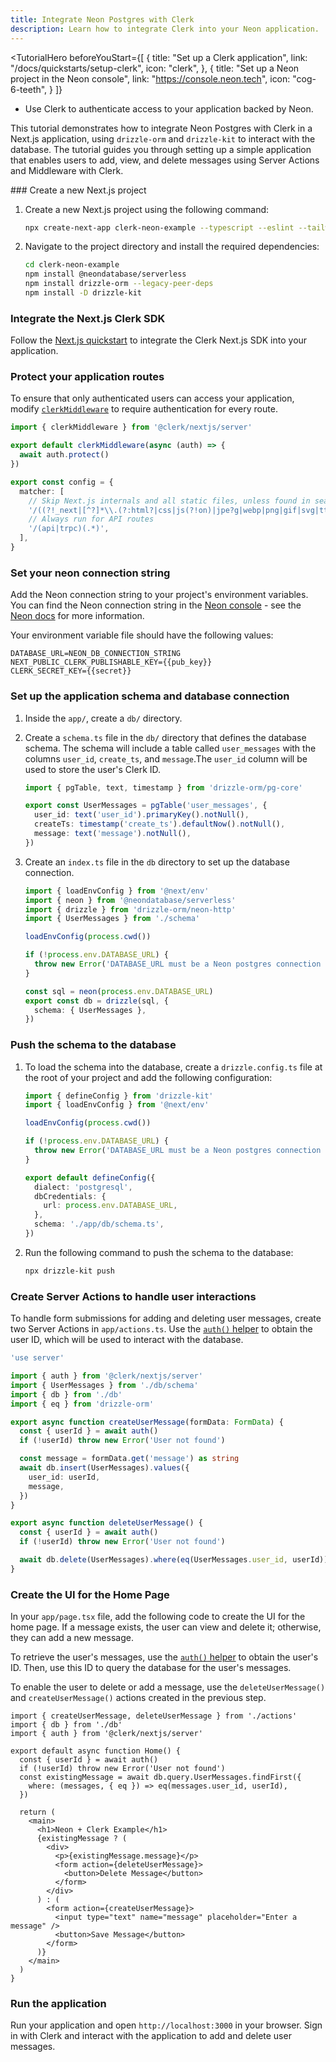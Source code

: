 ```yaml
---
title: Integrate Neon Postgres with Clerk
description: Learn how to integrate Clerk into your Neon application.
---
```


<TutorialHero
  beforeYouStart={[
    {
      title: "Set up a Clerk application",
      link: "/docs/quickstarts/setup-clerk",
      icon: "clerk",
    },
    {
      title: "Set up a Neon project in the Neon console",
      link: "https://console.neon.tech",
      icon: "cog-6-teeth",
    }
  ]}
>
  - Use Clerk to authenticate access to your application backed by Neon.
</TutorialHero>

This tutorial demonstrates how to integrate Neon Postgres with Clerk in a Next.js application, using `drizzle-orm` and `drizzle-kit` to interact with the database. The tutorial guides you through setting up a simple application that enables users to add, view, and delete messages using Server Actions and Middleware with Clerk.

<Steps>
  ### Create a new Next.js project

  1. Create a new Next.js project using the following command:
     ```sh {{ filename: 'terminal' }}
     npx create-next-app clerk-neon-example --typescript --eslint --tailwind --use-npm --no-src-dir --app --import-alias "@/*"
     ```
  1. Navigate to the project directory and install the required dependencies:
     ```sh {{ filename: 'terminal' }}
     cd clerk-neon-example
     npm install @neondatabase/serverless
     npm install drizzle-orm --legacy-peer-deps
     npm install -D drizzle-kit
     ```

  ### Integrate the Next.js Clerk SDK

  Follow the [Next.js quickstart](/docs/quickstarts/nextjs) to integrate the Clerk Next.js SDK into your application.

  ### Protect your application routes

  To ensure that only authenticated users can access your application, modify [`clerkMiddleware`](/docs/references/nextjs/clerk-middleware) to require authentication for every route.

  ```typescript {{ filename: 'middleware.ts', mark: [[3, 5]] }}
  import { clerkMiddleware } from '@clerk/nextjs/server'

  export default clerkMiddleware(async (auth) => {
    await auth.protect()
  })

  export const config = {
    matcher: [
      // Skip Next.js internals and all static files, unless found in search params
      '/((?!_next|[^?]*\\.(?:html?|css|js(?!on)|jpe?g|webp|png|gif|svg|ttf|woff2?|ico|csv|docx?|xlsx?|zip|webmanifest)).*)',
      // Always run for API routes
      '/(api|trpc)(.*)',
    ],
  }
  ```

  ### Set your neon connection string

  Add the Neon connection string to your project's environment variables. You can find the Neon connection string in the [Neon console](https://console.neon.tech/) - see the [Neon docs](https://neon.tech/docs/connect/connect-from-any-app) for more information.

  Your environment variable file should have the following values:

  ```env {{ filename: '.env.local' }}
  DATABASE_URL=NEON_DB_CONNECTION_STRING
  NEXT_PUBLIC_CLERK_PUBLISHABLE_KEY={{pub_key}}
  CLERK_SECRET_KEY={{secret}}
  ```

  ### Set up the application schema and database connection

  1. Inside the `app/`, create a `db/` directory.

  1. Create a `schema.ts` file in the `db/` directory that defines the database schema. The schema will include a table called `user_messages` with the columns `user_id`, `create_ts`, and `message`.The `user_id` column will be used to store the user's Clerk ID.

     ```typescript {{ filename: 'app/db/schema.ts', mark: [4] }}
     import { pgTable, text, timestamp } from 'drizzle-orm/pg-core'

     export const UserMessages = pgTable('user_messages', {
       user_id: text('user_id').primaryKey().notNull(),
       createTs: timestamp('create_ts').defaultNow().notNull(),
       message: text('message').notNull(),
     })
     ```

  1. Create an `index.ts` file in the `db` directory to set up the database connection.

     ```typescript {{ filename: 'app/db/index.ts' }}
     import { loadEnvConfig } from '@next/env'
     import { neon } from '@neondatabase/serverless'
     import { drizzle } from 'drizzle-orm/neon-http'
     import { UserMessages } from './schema'

     loadEnvConfig(process.cwd())

     if (!process.env.DATABASE_URL) {
       throw new Error('DATABASE_URL must be a Neon postgres connection string')
     }

     const sql = neon(process.env.DATABASE_URL)
     export const db = drizzle(sql, {
       schema: { UserMessages },
     })
     ```

  ### Push the schema to the database

  1. To load the schema into the database, create a `drizzle.config.ts` file at the root of your project and add the following configuration:

     ```typescript {{ filename: 'drizzle.config.ts' }}
     import { defineConfig } from 'drizzle-kit'
     import { loadEnvConfig } from '@next/env'

     loadEnvConfig(process.cwd())

     if (!process.env.DATABASE_URL) {
       throw new Error('DATABASE_URL must be a Neon postgres connection string')
     }

     export default defineConfig({
       dialect: 'postgresql',
       dbCredentials: {
         url: process.env.DATABASE_URL,
       },
       schema: './app/db/schema.ts',
     })
     ```

  1. Run the following command to push the schema to the database:

     ```sh {{ filename: 'terminal' }}
     npx drizzle-kit push
     ```

  ### Create Server Actions to handle user interactions

  To handle form submissions for adding and deleting user messages, create two Server Actions in `app/actions.ts`. Use the [`auth()` helper](/docs/references/nextjs/auth) to obtain the user ID, which will be used to interact with the database.

  ```typescript {{ filename: 'app/actions.ts' }}
  'use server'

  import { auth } from '@clerk/nextjs/server'
  import { UserMessages } from './db/schema'
  import { db } from './db'
  import { eq } from 'drizzle-orm'

  export async function createUserMessage(formData: FormData) {
    const { userId } = await auth()
    if (!userId) throw new Error('User not found')

    const message = formData.get('message') as string
    await db.insert(UserMessages).values({
      user_id: userId,
      message,
    })
  }

  export async function deleteUserMessage() {
    const { userId } = await auth()
    if (!userId) throw new Error('User not found')

    await db.delete(UserMessages).where(eq(UserMessages.user_id, userId))
  }
  ```

  ### Create the UI for the Home Page

  In your `app/page.tsx` file, add the following code to create the UI for the home page. If a message exists, the user can view and delete it; otherwise, they can add a new message.

  To retrieve the user's messages, use the [`auth()` helper](/docs/references/nextjs/auth) to obtain the user's ID. Then, use this ID to query the database for the user's messages.

  To enable the user to delete or add a message, use the `deleteUserMessage()` and `createUserMessage()` actions created in the previous step.

  ```tsx {{ filename: 'app/page.tsx' }}
  import { createUserMessage, deleteUserMessage } from './actions'
  import { db } from './db'
  import { auth } from '@clerk/nextjs/server'

  export default async function Home() {
    const { userId } = await auth()
    if (!userId) throw new Error('User not found')
    const existingMessage = await db.query.UserMessages.findFirst({
      where: (messages, { eq }) => eq(messages.user_id, userId),
    })

    return (
      <main>
        <h1>Neon + Clerk Example</h1>
        {existingMessage ? (
          <div>
            <p>{existingMessage.message}</p>
            <form action={deleteUserMessage}>
              <button>Delete Message</button>
            </form>
          </div>
        ) : (
          <form action={createUserMessage}>
            <input type="text" name="message" placeholder="Enter a message" />
            <button>Save Message</button>
          </form>
        )}
      </main>
    )
  }
  ```

  ### Run the application

  Run your application and open `http://localhost:3000` in your browser. Sign in with Clerk and interact with the application to add and delete user messages.
</Steps>
